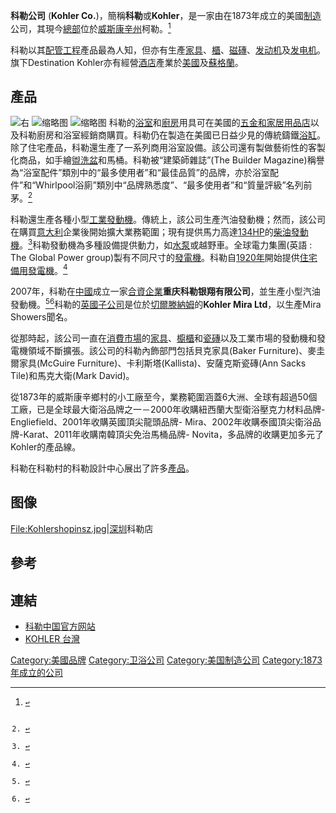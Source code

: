 {{Infobox Company
| name = 科勒公司
| name_en = Kohler Co.
| logo = Kohler logo.svg
| logo_size = 150px
| logo_caption = 
| image = KohlerCompanyHeadquartersApril2008.jpg
| image_size = 250px
| image_caption = 位於威斯康辛州柯勒的總部
| type = [[私人企業|私人企業]]
| founder = John Michael Kohler
| area_served = <!-- or: <nowiki>|</nowiki> areas_served = -->
| key_people = {{unbulleted list|David Kohler (總裁兼[[CEO|CEO]])|Herbert Kohler, Jr. ([[董事長|董事長]])}}
| industry = [[製造|製造]]、[[酒店|酒店]]
| products = 廚房和浴室配件、家具和瓷磚、發動機和發電機、高爾夫球場和度假村
| num_employees = 
| homepage = {{URL|kohler.com}}
}}
'''科勒公司''' ('''Kohler Co.''')，簡稱'''科勒'''或'''Kohler'''，是一家由{{Link-en|John Michael Kohler|John Michael Kohler}}在1873年成立的美國[[制造业|制造]]公司，其現今[[總部|總部]]位於[[威斯康辛州|威斯康辛州]]柯勒。<ref name="engel2012">{{Citation|title=Hurricane Sandy puts Wisconsin generator makers into overdrive|url=http://www.bizjournals.com/milwaukee/news/2012/10/29/hurrican-sandy-puts-wisconsin.html|publication-date=October 29, 2012|author=Jeff Engel|periodical=[[Milwaukee_Business_Journal|Milwaukee Business Journal]]|at=bizjournals.com|accessdate=October 30, 2012}}<code style="color:inherit; border:inherit; padding:inherit;"></ref>  

科勒以其[[配管|配管工程]]產品最為人知，但亦有生產[[家具|家具]]、[[櫃|櫃]]、[[平鋪磚瓦|磁磚]]、[[发动机|发动机]]及[[发电机|发电机]]。旗下Destination Kohler亦有經營[[酒店|酒店]]產業於[[美國|美國]]及[[蘇格蘭|蘇格蘭]]。

== 產品 ==
[[File:Kohler_urinals_Island_Lake_Recreational_Area_Green_Oak_Township_Michigan.JPG|右]]
[[File:SDMO-GS400-side.JPG|缩略图]]
[[File:KohlerDesignCenter.jpg|缩略图]]
科勒的[[浴室|浴室]]和[[廚房|廚房]]用具可在美國的[[五金店|五金和家居用品店]]以及科勒廚房和浴室經銷商購買。科勒仍在製造在美國已日益少見的傳統鑄鐵[[浴缸|浴缸]]。除了住宅產品，科勒還生產了一系列商用浴室設備。該公司還有製做藝術性的客製化商品，如手繪[[盥洗盆|盥洗盆]]和馬桶。科勒被“建築師雜誌”(The Builder Magazine)稱譽為“浴室配件”類別中的“最多使用者”和“最佳品質”的品牌，亦於浴室配件”和“Whirlpool浴廁”類別中“品牌熟悉度”、“最多使用者”和“質量評級”名列前茅。<ref>{{Cite web|url=http://www.builderonline.com/products/2015-builder-brand-use-study-results_o|title=2015 BUILDER BRAND USE STUDY RESULTS|accessdate=19 June 2015}}</ref>

科勒還生產各種小型[[工業|工業]][[發動機|發動機]]。傳統上，該公司生產汽油發動機；然而，該公司在購買[[意大利|意大利]]企業{{Link-en|Lombardini|Lombardini S.r.l.}}後開始擴大業務範圍；現有提供馬力高達[[馬力|134HP]]的[[柴油發動機|柴油發動機]]。<ref>{{Cite web|url=http://www.kohlerengines.com/onlinecatalog/serieslanding.htm?series=Kohler%20Diesel%20KDI%20Electronic|title=KDI Diesel - Kohler Engines|work=kohlerengines.com}}</ref>科勒發動機為多種設備提供動力，如[[水泵|水泵]]或越野車。全球電力集團(英語 : The Global Power group)製有不同尺寸的[[發電機|發電機]]。科勒自[[1920年|1920年]]開始提供[[住宅|住宅]][[備用發電機|備用發電機]]。<ref>{{Cite book|title=A Sense of Higher Design-The Kohlers of Kohler|last=Blodgett|first=Richard|year=2003}}</ref>

2007年，科勒在[[中國|中國]]成立一家[[合資企業|合資企業]]'''重庆科勒银翔有限公司'''，並生產小型汽油發動機。<ref>{{Cite web|url=http://www.kohlerengines.com/about/landing.htm|title=About Kohler Engines}}</ref><ref>{{Cite web|url=http://rermag.com/generators_pumps/kohler-jv-chinese-engine-maker|title=Kohler Creates Joint Venture With Chinese Engine Maker|accessdate=18 November 2015}}</ref>科勒的[[英國|英國]][[子公司|子公司]]是位於[[切爾滕納姆|切爾滕納姆]]的'''Kohler Mira Ltd'''，以生產Mira Showers聞名。

從那時起，該公司一直在[[消費|消費市場]]的[[家具|家具]]、[[櫥櫃|櫥櫃]]和[[瓷磚|瓷磚]]以及工業市場的發動機和發電機領域不斷擴張。該公司的科勒內飾部門包括貝克家具(Baker Furniture)、麥圭爾家具(McGuire Furniture)、卡利斯塔(Kallista)、安薩克斯瓷磚(Ann Sacks Tile)和馬克大衛(Mark David)。

從1873年的威斯康辛鄉村的小工廠至今，業務範圍涵蓋6大洲、全球有超過50個工廠，已是全球最大衛浴品牌之一－2000年收購紐西蘭大型衛浴壓克力材料品牌- Engliefield、2001年收購英國頂尖龍頭品牌- Mira、2002年收購泰國頂尖衛浴品牌-Karat、2011年收購南韓頂尖免治馬桶品牌- Novita，多品牌的收購更加多元了Kohler的產品線。

科勒在科勒村的科勒設計中心展出了許多[[產品|產品]]。

== 图像 ==
<gallery>
File:Kohlershopinsz.jpg|[[深圳|深圳]]科勒店
</gallery>

== 參考 ==
{{reflist}}

== 連結 ==
{{Commonscat|Kohler Company}}
* [http://www.kohler.com.cn/ 科勒中国官方网站]
* [https://web.archive.org/web/20161220113116/http://www.kohler.com.tw/home.cn KOHLER 台灣]

[[Category:美國品牌|Category:美國品牌]]
[[Category:卫浴公司|Category:卫浴公司]]
[[Category:美国制造公司|Category:美国制造公司]]
[[Category:1873年成立的公司|Category:1873年成立的公司]]